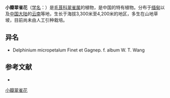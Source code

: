 {{Speciesbox
| name = 小瓣翠雀花
| status = 
| status_system = 
| image =
| genus = Delphinium
| species = micropetalum
| authority = Finet et Gagnep.
}}

'''小瓣翠雀花'''（[[学名|学名]]：{{lang|la|''Delphinium micropetalum''}}）是[[毛茛科|毛茛科]][[翠雀属|翠雀属]]的植物，是中国的特有植物。分布于[[缅甸|缅甸]]以及[[中国大陆|中国大陆]]的[[云南|云南]]等地，生长于海拔3,300米至4,200米的地区，多生在山地草坡，目前尚未由人工引种栽培。

== 异名 ==
* Delphinium micropetalum Finet et Gagnep. f. album W. T. Wang

== 参考文献 ==
<div class="references-small">
* {{cite web| url =http://www.bioinfo.cn/db05/KmzwSpecies.php?action=view&id=18453| title =小瓣翠雀花| work =《中国高等植物数据库全库》| publisher =中国科学院微生物研究所| author =昆明植物研究所| accessdate =2009-02-25| deadurl =yes| archiveurl =https://web.archive.org/web/20160305022830/http://www.bioinfo.cn/db05/KmzwSpecies.php?action=view&id=18453| archivedate =2016-03-05}}
</div>
{{Taxonbar|from=Q10959710}}

[[Category:翠雀属|小瓣翠雀花]]


{{植物小作品}}